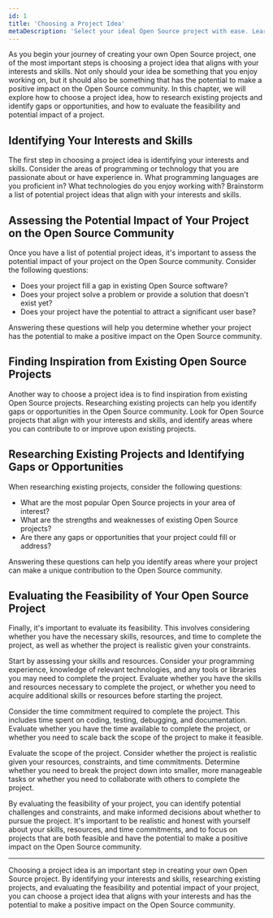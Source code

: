 ```yaml
---
id: 1
title: 'Choosing a Project Idea'
metaDescription: 'Select your ideal Open Source project with ease. Learn to evaluate feasibility, impact and research existing projects. Make a positive impact with your skills!'
---
```

<p class="lead">As you begin your journey of creating your own Open Source project, one of the most important steps is choosing a project idea that aligns with your interests and skills. Not only should your idea be something that you enjoy working on, but it should also be something that has the potential to make a positive impact on the Open Source community. In this chapter, we will explore how to choose a project idea, how to research existing projects and identify gaps or opportunities, and how to evaluate the feasibility and potential impact of a project.</p>

## Identifying Your Interests and Skills

The first step in choosing a project idea is identifying your interests and skills. Consider the areas of programming or technology that you are passionate about or have experience in. What programming languages are you proficient in? What technologies do you enjoy working with? Brainstorm a list of potential project ideas that align with your interests and skills.

## Assessing the Potential Impact of Your Project on the Open Source Community


Once you have a list of potential project ideas, it's important to assess the potential impact of your project on the Open Source community. Consider the following questions:
- Does your project fill a gap in existing Open Source software?
- Does your project solve a problem or provide a solution that doesn't exist yet?
- Does your project have the potential to attract a significant user base?
  
Answering these questions will help you determine whether your project has the potential to make a positive impact on the Open Source community.

## Finding Inspiration from Existing Open Source Projects

Another way to choose a project idea is to find inspiration from existing Open Source projects. Researching existing projects can help you identify gaps or opportunities in the Open Source community. Look for Open Source projects that align with your interests and skills, and identify areas where you can contribute to or improve upon existing projects.

## Researching Existing Projects and Identifying Gaps or Opportunities

When researching existing projects, consider the following questions:
- What are the most popular Open Source projects in your area of interest?
- What are the strengths and weaknesses of existing Open Source projects?
- Are there any gaps or opportunities that your project could fill or address?

Answering these questions can help you identify areas where your project can make a unique contribution to the Open Source community.

## Evaluating the Feasibility of Your Open Source Project

Finally, it's important to evaluate its feasibility. This involves considering whether you have the necessary skills, resources, and time to complete the project, as well as whether the project is realistic given your constraints.

Start by assessing your skills and resources. Consider your programming experience, knowledge of relevant technologies, and any tools or libraries you may need to complete the project. Evaluate whether you have the skills and resources necessary to complete the project, or whether you need to acquire additional skills or resources before starting the project.

Consider the time commitment required to complete the project. This includes time spent on coding, testing, debugging, and documentation. Evaluate whether you have the time available to complete the project, or whether you need to scale back the scope of the project to make it feasible.

Evaluate the scope of the project. Consider whether the project is realistic given your resources, constraints, and time commitments. Determine whether you need to break the project down into smaller, more manageable tasks or whether you need to collaborate with others to complete the project.

By evaluating the feasibility of your project, you can identify potential challenges and constraints, and make informed decisions about whether to pursue the project. It's important to be realistic and honest with yourself about your skills, resources, and time commitments, and to focus on projects that are both feasible and have the potential to make a positive impact on the Open Source community.

<hr/>

<p class="lead">Choosing a project idea is an important step in creating your own Open Source project. By identifying your interests and skills, researching existing projects, and evaluating the feasibility and potential impact of your project, you can choose a project idea that aligns with your interests and has the potential to make a positive impact on the Open Source community.</p>